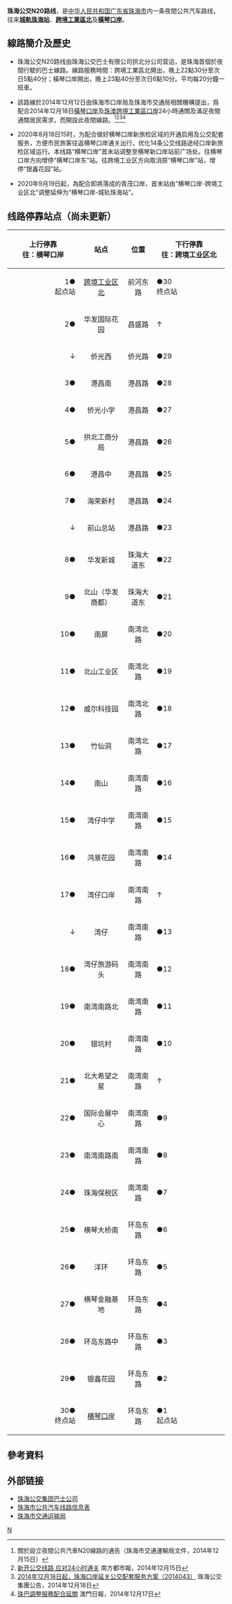 {{Update|time=2020-08-19T13:50:12+00:00}}
{{Infobox Bus Route
| number=珠海公交N20路线<br><small>Zhuhai Bus Route N20</small>
| image=
| operator=[[珠海公交巴士有限公司|珠海公交巴士有限公司]] 
| garage=拱北分公司
| length=21.5公里
| via=跨境工業區、華發新城、南屏、灣仔口岸
| time=50分钟
| start=城軌珠海站
| end=橫琴口岸
| level=城軌珠海站 22:30-05:40<br>橫琴口岸 23:40-06:10
| frequency=20分鐘
| vehicle=聊城中通LCK6850HGN
| Fare=¥1.0 (空调巴士)
| bgcolor=#00aa88
| fontcolor=white
}}

'''珠海公交N20路线'''，是[[中华人民共和国|中华人民共和国]][[广东省|广东省]][[珠海市|珠海市]]内一条夜間公共汽车路线，往来'''[[城軌珠海站|城軌珠海站]]'''、'''[[珠澳跨境工業區|跨境工業區北]]'''及'''[[橫琴口岸|橫琴口岸]]'''。

== 線路簡介及歷史 ==
*珠海公交N20路线由珠海公交巴士有限公司拱北分公司营运，是珠海首個於夜間行駛的巴士線路。線路服務時間：跨境工業區北開出，晚上22點30分至次日5點40分；橫琴口岸開出，晚上23點40分至次日6點10分。平均每20分鐘一班車。

*該路線於2014年12月12日由珠海市口岸局及珠海市交通局相關機構提出，爲配合2014年12月18日[[橫琴口岸|橫琴口岸]]及[[跨境工業區邊檢大樓|珠澳跨境工業區口岸]]24小時通關及滿足夜間通關居民需求，而開設此夜間線路。<ref>關於設立夜間公共汽車N20線路的通告（珠海市交通運輸局文件，2014年12月15日）</ref><ref>[http://epaper.oeeee.com/epaper/N/html/2014-12/15/content_3360630.htm?div=-1 新开公交线路 应对24小时通关] {{Wayback|url=http://epaper.oeeee.com/epaper/N/html/2014-12/15/content_3360630.htm?div=-1 |date=20150413102804 }}南方都市報，2014年12月15日</ref><ref>[http://www.zhgjjt.com/bus-ggDetail.php?ID=367 2014年12月18日起，珠海口岸延关公交配套服务方案（2014043）] {{Wayback|url=http://www.zhgjjt.com/bus-ggDetail.php?ID=367 |date=20150415204356 }}珠海公交集團公告，2014年12月18日</ref><ref>[http://www.macaodaily.com/html/2014-12/17/content_960009.htm 珠巴調整服務配合延關] {{webarchive|url=https://web.archive.org/web/20150414200746/http://www.macaodaily.com/html/2014-12/17/content_960009.htm |date=2015-04-14 }}澳門日報，2014年12月17日</ref>

*2020年8月18日15时，为配合做好横琴口岸新旅检区域的开通启用及公交配套服务，方便市民旅客往返横琴口岸通关出行，优化14条公交线路途经口岸新旅检区域运行。本线路“横琴口岸”首末站调整至横琴新口岸站前广场处。往横琴口岸方向增停“横琴口岸东”站。往跨境工业区方向取消原“横琴口岸”站，增停“银鑫花园”站。

*2020年9月19日起，為配合即將落成的青茂口岸，首末站由“横琴口岸-跨境工业区北”调整延伸为“横琴口岸-城轨珠海站”。

==线路停靠站点（尚未更新）==
{| border="1" cellpadding="4" cellspacing="0" style="margin: 1em 1em 1em 0; background: #FFFFEE; border: 1px #AAA solid; border-collapse: collapse; font-size: 95%;"
! width="150" align=center  bgcolor="#66FFCC"| '''上行停靠<br>往：横琴口岸'''
! align=center  bgcolor="#66FFCC"| '''站点'''
! align=center  bgcolor="#66FFCC"| '''位置'''
! width="150" align=center  bgcolor="#66FFCC"| '''下行停靠<br>往：跨境工业区北'''
|-
|align=right|1●<br>起点站
|align=center|[[珠澳跨境工业区|跨境工业区北]]
|align=center|前河东路
|align=left|●30<br>终点站
|-
|align=right|2●
|align=center|华发国际花园
|align=center|昌盛路
|align=left|↑
|-
|align=right|↓
|align=center|侨光西
|align=center|侨光路
|align=left|●29
|-
|align=right|3●
|align=center|港昌南
|align=center|港昌路
|align=left|●28
|-
|align=right|4●
|align=center|侨光小学
|align=center|港昌路
|align=left|●27
|-
|align=right|5●
|align=center|拱北工商分局
|align=center|港昌路
|align=left|●26
|-
|align=right|6●
|align=center|港昌中
|align=center|港昌路
|align=left|●25
|-
|align=right|7●
|align=center|海荣新村
|align=center|港昌路
|align=left|●24
|-
|align=right|↓
|align=center|前山总站
|align=center|港昌路
|align=left|●23
|-
|align=right|8●
|align=center|华发新城
|align=center|珠海大道东
|align=left|●22
|-
|align=right|9●
|align=center|北山（华发商都）
|align=center|珠海大道东
|align=left|●21
|-
|align=right|10●
|align=center|南屏
|align=center|南湾北路
|align=left|●20
|-
|align=right|11●
|align=center|北山工业区
|align=center|南湾北路
|align=left|●19
|-
|align=right|12●
|align=center|威尔科技园
|align=center|南湾北路
|align=left|●18
|-
|align=right|13●
|align=center|竹仙洞
|align=center|南湾北路
|align=left|●17
|-
|align=right|14●
|align=center|南山
|align=center|南湾南路
|align=left|●16
|-
|align=right|15●
|align=center|湾仔中学
|align=center|南湾南路
|align=left|●15
|-
|align=right|16●
|align=center|鸿景花园
|align=center|南湾南路
|align=left|●14
|-
|align=right|17●
|align=center|湾仔口岸
|align=center|南湾南路
|align=left|↑
|-
|align=right|↓
|align=center|湾仔
|align=center|南湾南路
|align=left|●13
|-
|align=right|18●
|align=center|湾仔旅游码头
|align=center|南湾南路
|align=left|●12
|-
|align=right|19●
|align=center|南湾南路北
|align=center|南湾南路
|align=left|●11
|-
|align=right|20●
|align=center|银坑村
|align=center|南湾南路
|align=left|●10
|-
|align=right|21●
|align=center|北大希望之星
|align=center|南湾南路
|align=left|↑
|-
|align=right|22●
|align=center|国际会展中心
|align=center|南湾南路
|align=left|●9
|-
|align=right|23●
|align=center|南湾南路南
|align=center|南湾南路
|align=left|●8
|-
|align=right|24●
|align=center|珠海保税区
|align=center|南湾南路
|align=left|●7
|-
|align=right|25●
|align=center|横琴大桥南
|align=center|环岛东路
|align=left|●6
|-
|align=right|26●
|align=center|洋环
|align=center|环岛东路
|align=left|●5
|-
|align=right|27●
|align=center|横琴金融基地
|align=center|环岛东路
|align=left|●4
|-
|align=right|28●
|align=center|环岛东路中
|align=center|环岛东路
|align=left|●3
|-
|align=right|29●
|align=center|银鑫花园
|align=center|环岛东路
|align=left|●2
|-
|align=right|30●<br>终点站
|align=center|[[横琴口岸|横琴口岸]]
|align=center|环岛东路
|align=left|●1<br>起点站
|}

== 參考資料 ==
{{reflist}}

== 外部链接 ==
* [https://web.archive.org/web/20130120203656/http://www.zhgjjt.com/bus.php 珠海公交集团巴士公司]
* [https://web.archive.org/web/20150415233416/http://www.zhgjjt.com/bus-ggDetail.php?ID=391 珠海市公共汽车线路信息表]
* [https://web.archive.org/web/20191013085733/http://www.zhjt.gov.cn/ 珠海市交通运输局]

[[Category:珠海巴士路线|N]]